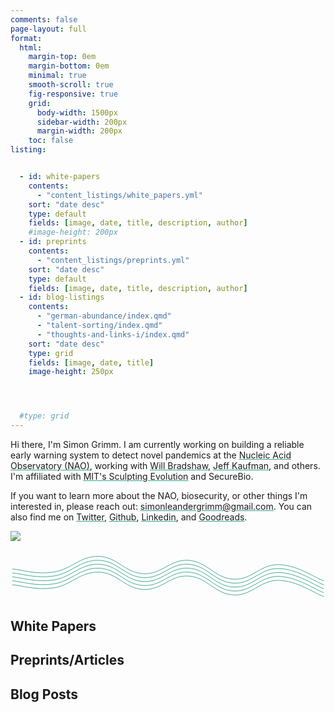 ```yaml
---
comments: false
page-layout: full
format:
  html:
    margin-top: 0em
    margin-bottom: 0em
    minimal: true
    smooth-scroll: true
    fig-responsive: true
    grid:
      body-width: 1500px
      sidebar-width: 200px
      margin-width: 200px
    toc: false
listing:


  - id: white-papers
    contents:
      - "content_listings/white_papers.yml"
    sort: "date desc"
    type: default
    fields: [image, date, title, description, author]
    #image-height: 200px
  - id: preprints
    contents:
      - "content_listings/preprints.yml"
    sort: "date desc"
    type: default
    fields: [image, date, title, description, author]
  - id: blog-listings
    contents:
      - "german-abundance/index.qmd"
      - "talent-sorting/index.qmd"
      - "thoughts-and-links-i/index.qmd"
    sort: "date desc"
    type: grid
    fields: [image, date, title]
    image-height: 250px




  #type: grid
---
```



::: {.column-screen}
```{=html}
<link rel="stylesheet" href="html/landing_page_styles.css">

<div class="gradient_bg">
    <div class="hero section_padding">
        <div class="hero_content">
            <!-- <h1>Hi, I'm <span class="gradient_text">Marvin</span>.</h1> -->
            <!-- </p> -->
            <p>
            Hi there, I'm Simon Grimm. I am currently working on building a reliable early warning system to detect novel pandemics at the <a href="https://naobservatory.org/" target="_blank"><span style='text-decoration: underline;text-decoration-color: #38A48C;'>Nucleic Acid Observatory (NAO)</span></a>, working with <a href="https://www.linkedin.com/in/willbradshaw" target="_blank"><span style='text-decoration: underline;text-decoration-color: #38A48C;'>Will Bradshaw</span></a>, <a href="https://jefftk.com/" target="_blank"><span style='text-decoration: underline;text-decoration-color: #38A48C;'>Jeff Kaufman</span></a>, and others. I'm affiliated with <a href="https://www.sculptingevolution.org/" target="_blank"><span style='text-decoration: underline;text-decoration-color: #38A48C;'>MIT's Sculpting Evolution</span></a> and SecureBio.

            </p>
            <p>If you want to learn more about the NAO, biosecurity, or other things I'm interested in, please reach out: <a href="mailto:simonleandergrimm@gmail.com"><span style='text-decoration: underline;text-decoration-color: #38A48C;'>simonleandergrimm@gmail.com</span></a>. You can also find me on <a href="https://twitter.com/simon__grimm" target="_blank"><span style='text-decoration: underline;text-decoration-color: #38A48C;'>Twitter</span></a>, <a href="https://github.com/simonleandergrimm/" target="_blank"><span style='text-decoration: underline;text-decoration-color: #38A48C;'>Github</span></a>, <a href="https://www.linkedin.com/in/simon-leander-grimm" target="_blank"><span style='text-decoration: underline;text-decoration-color: #38A48C;'>Linkedin</span></a>, and <a href="https://www.goodreads.com/user/show/117248912-simon-grimm" target="_blank"><span style='text-decoration: underline;text-decoration-color: #38A48C;'>Goodreads</span></a>.</p>



        </div>
        <div class="hero_image">
            <img src="/img/simon_headshot.png"/>
        </div>
        <div id="dot_container">
        </div>
    </div>
    <!--<svg id="bottom_wave" xmlns="http://www.w3.org/2000/svg" viewBox="0 0 1440 250">
        <path
                fill="#ABC"
                fill-opacity="1"
                d="M0,128L48,117.3C96,107,192,85,288,80C384,75,480,85,576,112C672,139,768,181,864,181.3C960,181,1056,139,1152,122.7C1248,107,1344,117,1392,122.7L1440,128L1440,320L1392,320C1344,320,1248,320,1152,320C1056,320,960,320,864,320C768,320,672,320,576,320C480,320,384,320,288,320C192,320,96,320,48,320L0,320Z"
        ></path>
    </svg>
    -->

<svg xmlns="http://www.w3.org/2000/svg" version="1.1" xmlns:xlink="http://www.w3.org/1999/xlink" xmlns:svgjs="http://svgjs.dev/svgjs" viewBox="0 0 800 150" opacity="1"><defs><linearGradient gradientTransform="rotate(270)" x1="50%" y1="0%" x2="50%" y2="100%" id="sssquiggly-grad"><stop stop-color="hsl(168, 49%, 43%)" stop-opacity="1" offset="0%"></stop><stop stop-color="hsl(168, 49%, 43%)" stop-opacity="1" offset="100%"></stop></linearGradient></defs><g stroke-width="1.5" stroke="url(#sssquiggly-grad)" fill="none" stroke-linecap="round" transform="matrix(1,0,0,1,-5,51.00748062133789)">
<path d="M10,10C31.726190476190478,11.666666666666666,68.75,24.666666666666664,114.28571428571429,18C159.82142857142858,11.333333333333334,180.95238095238096,-22.833333333333332,228.57142857142858,-22C276.1904761904762,-21.166666666666668,295.2380952380953,19.916666666666668,342.8571428571429,22C390.4761904761905,24.083333333333332,409.5238095238095,-14.916666666666668,457.14285714285717,-12C504.7619047619048,-9.083333333333332,523.8095238095239,33.708333333333336,571.4285714285714,36C619.047619047619,38.291666666666664,638.0952380952382,-1.8333333333333333,685.7142857142858,-1C733.3333333333334,-0.16666666666666674,776.1904761904761,31.458333333333336,800,40" transform="matrix(1,0,0,1,0,50)"></path><path d="M10,10C31.726190476190478,11.666666666666666,68.75,24.666666666666664,114.28571428571429,18C159.82142857142858,11.333333333333334,180.95238095238096,-22.833333333333332,228.57142857142858,-22C276.1904761904762,-21.166666666666668,295.2380952380953,19.916666666666668,342.8571428571429,22C390.4761904761905,24.083333333333332,409.5238095238095,-14.916666666666668,457.14285714285717,-12C504.7619047619048,-9.083333333333332,523.8095238095239,33.708333333333336,571.4285714285714,36C619.047619047619,38.291666666666664,638.0952380952382,-1.8333333333333333,685.7142857142858,-1C733.3333333333334,-0.16666666666666674,776.1904761904761,31.458333333333336,800,40" transform="matrix(1,0,0,1,0,40)"></path><path d="M10,10C31.726190476190478,11.666666666666666,68.75,24.666666666666664,114.28571428571429,18C159.82142857142858,11.333333333333334,180.95238095238096,-22.833333333333332,228.57142857142858,-22C276.1904761904762,-21.166666666666668,295.2380952380953,19.916666666666668,342.8571428571429,22C390.4761904761905,24.083333333333332,409.5238095238095,-14.916666666666668,457.14285714285717,-12C504.7619047619048,-9.083333333333332,523.8095238095239,33.708333333333336,571.4285714285714,36C619.047619047619,38.291666666666664,638.0952380952382,-1.8333333333333333,685.7142857142858,-1C733.3333333333334,-0.16666666666666674,776.1904761904761,31.458333333333336,800,40" transform="matrix(1,0,0,1,0,30)"></path><path d="M10,10C31.726190476190478,11.666666666666666,68.75,24.666666666666664,114.28571428571429,18C159.82142857142858,11.333333333333334,180.95238095238096,-22.833333333333332,228.57142857142858,-22C276.1904761904762,-21.166666666666668,295.2380952380953,19.916666666666668,342.8571428571429,22C390.4761904761905,24.083333333333332,409.5238095238095,-14.916666666666668,457.14285714285717,-12C504.7619047619048,-9.083333333333332,523.8095238095239,33.708333333333336,571.4285714285714,36C619.047619047619,38.291666666666664,638.0952380952382,-1.8333333333333333,685.7142857142858,-1C733.3333333333334,-0.16666666666666674,776.1904761904761,31.458333333333336,800,40" transform="matrix(1,0,0,1,0,20)"></path><path d="M10,10C31.726190476190478,11.666666666666666,68.75,24.666666666666664,114.28571428571429,18C159.82142857142858,11.333333333333334,180.95238095238096,-22.833333333333332,228.57142857142858,-22C276.1904761904762,-21.166666666666668,295.2380952380953,19.916666666666668,342.8571428571429,22C390.4761904761905,24.083333333333332,409.5238095238095,-14.916666666666668,457.14285714285717,-12C504.7619047619048,-9.083333333333332,523.8095238095239,33.708333333333336,571.4285714285714,36C619.047619047619,38.291666666666664,638.0952380952382,-1.8333333333333333,685.7142857142858,-1C733.3333333333334,-0.16666666666666674,776.1904761904761,31.458333333333336,800,40" transform="matrix(1,0,0,1,0,10)"></path></g></svg>

</div>


<script src="html/jquery.min.js"></script>
<script src="html/TweenMax.min.js"></script>
<script src="html/parallax.js"></script>
```
:::


## White Papers

:::{#white-papers}
:::

## Preprints/Articles

:::{#preprints}
:::

## Blog Posts

:::{#blog-listings}
:::